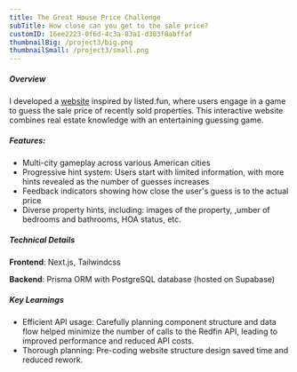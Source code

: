 ```yaml
---
title: The Great House Price Challenge
subTitle: How close can you get to the sale price?
customID: 16ee2223-0f6d-4c3a-83a1-d303f8abffaf
thumbnailBig: /project3/big.png
thumbnailSmall: /project3/small.png
---
```


##### Overview

I developed a [website](https://listed-clone.vercel.app/regions/all) inspired by listed.fun, where users engage in a game to guess the sale price of recently sold properties. This interactive website combines real estate knowledge with an entertaining guessing game.

##### Features:

- Multi-city gameplay across various American cities
- Progressive hint system: Users start with limited information, with more hints revealed as the number of guesses increases
- Feedback indicators showing how close the user's guess is to the actual price
- Diverse property hints, including: images of the property, ,umber of bedrooms and bathrooms, HOA status, etc.

##### Technical Details

**Frontend**: Next.js, Tailwindcss

**Backend**: Prisma ORM with PostgreSQL database (hosted on Supabase)

##### Key Learnings

- Efficient API usage: Carefully planning component structure and data flow helped minimize the number of calls to the Redfin API, leading to improved performance and reduced API costs.
- Thorough planning: Pre-coding website structure design saved time and reduced rework.
